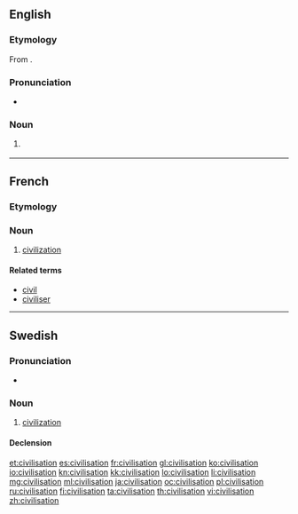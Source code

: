 ==English==

===Etymology===
From {{etyl|fr|en}} {{term|civilisation|lang=fr}}.

===Pronunciation===
* {{rhymes|eɪʃən}}

===Noun===
{{en-noun}}

# {{context|chiefly|British|lang=en}} {{alternative spelling of|civilization}}

----

==French==

===Etymology===
{{suffix|civiliser|ation|lang=fr}}

===Noun===
{{fr-noun|f}}

# [[civilization]]

====Related terms====
* [[civil#French|civil]]
* [[civiliser#French|civiliser]]

----

==Swedish==

===Pronunciation===
* {{audio|Sv-en civilisation.ogg|audio}}

===Noun===
{{sv-noun|c}}

# [[civilization]]

====Declension====
{{sv-noun-reg-er}}

[[et:civilisation]]
[[es:civilisation]]
[[fr:civilisation]]
[[gl:civilisation]]
[[ko:civilisation]]
[[io:civilisation]]
[[kn:civilisation]]
[[kk:civilisation]]
[[lo:civilisation]]
[[li:civilisation]]
[[mg:civilisation]]
[[ml:civilisation]]
[[ja:civilisation]]
[[oc:civilisation]]
[[pl:civilisation]]
[[ru:civilisation]]
[[fi:civilisation]]
[[ta:civilisation]]
[[th:civilisation]]
[[vi:civilisation]]
[[zh:civilisation]]
